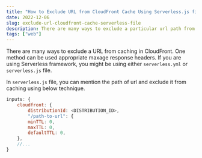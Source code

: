 ```yaml
---
title: "How to Exclude URL from CloudFront Cache Using Serverless.js file"
date: 2022-12-06
slug: exclude-url-cloudfront-cache-serverless-file
description: There are many ways to exclude a particular url path from Cloudfront cache. We learn how to do it from serverless.js
tags: ["web"]
---
```


There are many ways to exclude a URL from caching in CloudFront. One method can be used appropriate maxage response headers. If you are using Serverless framework, you might be using either `serverless.yml` or `serverless.js` file.

In `serverless.js` file, you can mention the path of url and exclude it from caching using below technique.

```javascript
inputs: {
    cloudfront: {
        distributionId: <DISTRIBUTION_ID>,
        "/path-to-url": {
        minTTL: 0,
        maxTTL: 0,
        defaultTTL: 0,
    },
    //...
}
```
